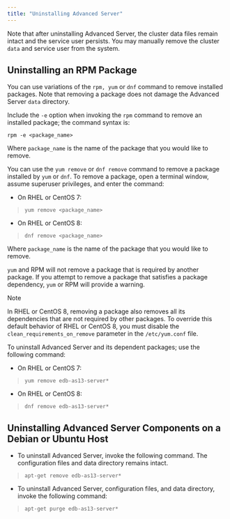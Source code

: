 ```yaml
---
title: "Uninstalling Advanced Server"
---
```


<div id="uninstalling_advanced_server" class="registered_link"></div>


Note that after uninstalling Advanced Server, the cluster data files remain intact and the service user persists. You may manually remove the cluster `data` and service user from the system.

## Uninstalling an RPM Package

You can use variations of the `rpm, yum` or `dnf` command to remove installed packages. Note that removing a package does not damage the Advanced Server `data` directory.

Include the `-e` option when invoking the `rpm` command to remove an installed package; the command syntax is:

``` text
rpm -e <package_name>
```

Where `package_name` is the name of the package that you would like to remove.

You can use the `yum remove` or `dnf remove` command to remove a package installed by `yum` or `dnf`. To remove a package, open a terminal window, assume superuser privileges, and enter the command:

-   On RHEL or CentOS 7:

> ``` text
> yum remove <package_name>
> ```

-   On RHEL or CentOS 8:

> ``` text
> dnf remove <package_name>
> ```

Where `package_name` is the name of the package that you would like to remove.

`yum` and RPM will not remove a package that is required by another package. If you attempt to remove a package that satisfies a package dependency, `yum` or RPM will provide a warning.

<div class="note">

<div class="title">

Note

</div>

In RHEL or CentOS 8, removing a package also removes all its dependencies that are not required by other packages. To override this default behavior of RHEL or CentOS 8, you must disable the `clean_requirements_on_remove` parameter in the `/etc/yum.conf` file.

</div>

To uninstall Advanced Server and its dependent packages; use the following command:

-   On RHEL or CentOS 7:

> ``` text
> yum remove edb-as13-server*
> ```

-   On RHEL or CentOS 8:

> ``` text
> dnf remove edb-as13-server*
> ```

## Uninstalling Advanced Server Components on a Debian or Ubuntu Host

-   To uninstall Advanced Server, invoke the following command. The configuration files and data directory remains intact.

> ``` text
> apt-get remove edb-as13-server*
> ```

-   To uninstall Advanced Server, configuration files, and data directory, invoke the following command:

> ``` text
> apt-get purge edb-as13-server*
> ```
